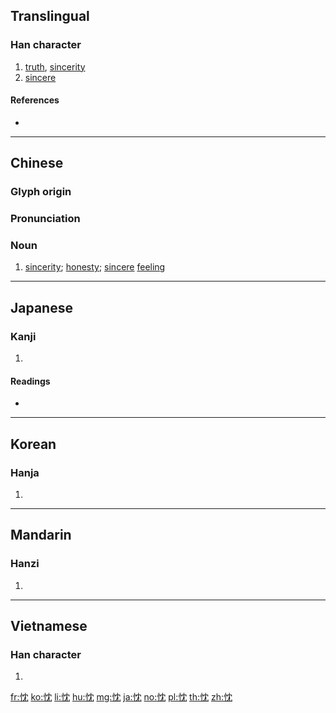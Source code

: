 {{character info/new}}
==Translingual==

===Han character===
{{Han char|rn=61|rad=心|as=04|sn=7|four=94012|canj=PLBU|ids=⿰忄冘}}

# [[truth]], [[sincerity]]
# [[sincere]]

====References====
* {{Han ref|kx=0378.130|dkj=10382|dj=0706.130|hdz=42278.080|uh=5FF1|ud=24561|bh=A7D5|bd=42965}}

----

==Chinese==
{{zh-forms}}

===Glyph origin===
{{Han etym}}

===Pronunciation===
{{zh-pron
|m=chén 
|ma=y
|c=sam4
|h=
|md=
|mn=qz,tw,xm,zz:sîm
|w=
|mc=y
|oc=y
|cat=n
}}

===Noun===
{{zh-noun}}

# [[sincerity]]; [[honesty]]; [[sincere]] [[feeling]]

----

==Japanese==

===Kanji===
{{ja-kanji|grade=|rs=心04}}

# {{defn|lang=ja|sort=心04}}

====Readings====
* {{ja-readings|goon=[[じん]] (jin)|kanon=[[しん]] (shin)|kun=[[まこと]] (makoto)}}

----

==Korean==

===Hanja===
{{ko-hanja|hangeul=침|eumhun=|rv=chim|mr=ch'im|y=chim}}

# {{defn|lang=ko|sort=心04}}

----

==Mandarin==

===Hanzi===
{{cmn-hanzi|pin=[[chén]] ([[chen2]])|wg=ch'en<sup>2</sup>}}

# {{defn|lang=cmn|sort=心04}}

----

==Vietnamese==

===Han character===
{{vi-readings|rs=心04|hanviet=thầm}}

# {{defn|lang=vi|sort=心04}}

[[fr:忱]]
[[ko:忱]]
[[li:忱]]
[[hu:忱]]
[[mg:忱]]
[[ja:忱]]
[[no:忱]]
[[pl:忱]]
[[th:忱]]
[[zh:忱]]